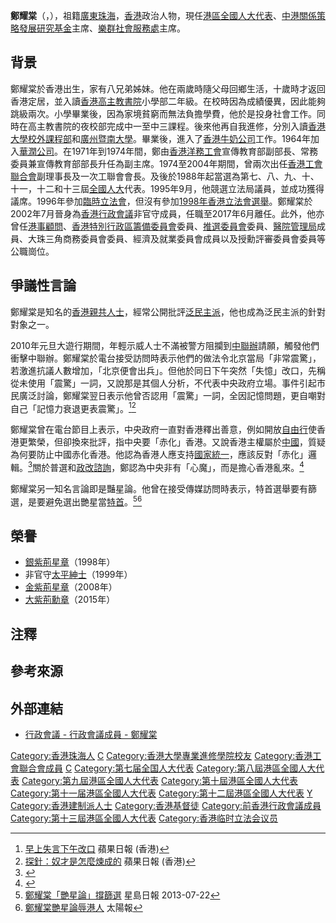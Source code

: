 {{Infobox_Officeholder
| honorific-prefix = [[尊敬的#香港|The Honourable]]
| name = 鄭耀棠
| native_name = Cheng Yiu-tong
| honorific-suffix = [[大紫荊勳章|GBM]] [[金紫荊星章|GBS]] [[太平紳士|JP]]
| image =[[File:Cheng_Yiu-tong.jpg|200px]]
| office = {{PRC}}[[全国人民代表大会|全国人民代表大会]]<br/>[[香港特別行政區全國人民代表大會代表|香港特別行政區代表]]
| term_start = 1988年3月5日
| term_end   = 
| 1blankname= 委員長
| 1namedata= [[萬里|萬里]]{{to}}[[喬石|喬石]]{{to}}[[李鵬|李鵬]]{{to}}[[吳邦國|吳邦國]]{{to}}[[張德江|張德江]]{{to}}[[栗戰書|栗戰書]]
| office1 = [[香港行政會議成員列表|香港行政會議成員]]<br />{{small|非官守議員}}
| term_start1 = 2002年7月1日
| term_end1 = 2017年6月30日
| appointed1 = [[董建華|董建華]]<br>[[曾蔭權|曾蔭權]]<br>[[梁振英|梁振英]]
| office2 = [[臨時立法會|臨時立法會議員]]
| term_start2 = 1996年12月21日
| term_end2 = 1998年6月30日
| office3 = [[立法局|香港立法局議員]]
| term_start3 = 1995年10月11日
| term_end3 = 1997年6月30日
| constituency3 = [[勞工界功能界別|勞工界]]
| predecessor3= [[譚耀宗|譚耀宗]]
|birth_date = {{birth date and age|1948|10|14}}
|birth_place = {{HKG-1910}}
|nationality = {{CHN-HKG}}
|educate=
* [[高主教書院|高主教書院]]（小學部）{{noteTag|name=名人說母校|關於鄭耀棠就讀學校和家庭背景的資料出自1994年由明報校園記者所著的《名人說母校》（明報出版社出版）第70至73頁。}}
* [[高主教書院|高主教書院]]（中學；夜校部）{{noteTag|name=名人說母校}}
* [[香港大學專業進修學院|香港大學校外課程部]]
* [[暨南大學|暨南大學]]
|party     ={{FTU}}
| religion = [[基督教|基督教]]
}}

'''鄭耀棠'''{{大紫荊}}{{GBSHK}}{{JP}}（{{lang-en|Cheng Yiu-tong}}，{{bd|1948年|10月14日||catIdx=Zheng鄭}}），祖籍[[廣東|廣東]][[珠海|珠海]]，[[香港|香港]]政治人物，現任[[港區全國人大代表|港區全國人大代表]]、[[中港關係策略發展研究基金|中港關係策略發展研究基金]]主席、[[樂群社會服務處|樂群社會服務處]]主席。

==背景==
鄭耀棠於香港出生，家有八兄弟姊妹{{noteTag|name=名人說母校}}。他在兩歲時隨父母回鄉生活，十歲時才返回香港定居{{noteTag|name=名人說母校}}，並入讀[[高主教書院|香港高主教書院]]小學部二年級。在校時因為成績優異，因此能夠跳級兩次{{noteTag|name=名人說母校}}。小學畢業後，因為家境貧窮而無法負擔學費，他於是投身社會工作{{noteTag|name=名人說母校}}。同時在高主教書院的夜校部完成中一至中三課程{{noteTag|name=名人說母校}}。後來他再自我進修，分別入讀[[香港大學專業進修學院|香港大學校外課程部]]和[[暨南大學|廣州暨南大學]]。畢業後，進入了[[香港牛奶公司|香港牛奶公司]]工作。1964年加入[[華潤|華潤公司]]。在1971年到1974年間，鄭由[[香港洋務工會|香港洋務工會]]宣傳教育部副部長、常務委員兼宣傳教育部部長升任為副主席。1974至2004年期間，曾兩次出任[[香港工會聯合會|香港工會聯合會]]副理事長及一次工聯會會長。及後於1988年起當選為第七、八、九、十、十一，十二和十三屆[[全國人大|全國人大]]代表。1995年9月，他競選立法局議員，並成功獲得議席。1996年參加[[臨時立法會|臨時立法會]]，但沒有參加[[1998年香港立法會選舉|1998年香港立法會選舉]]。鄭耀棠於2002年7月晉身為[[香港行政會議|香港行政會議]]非官守成員，任職至2017年6月離任。此外，他亦曾任[[港事顧問|港事顧問]]、[[香港特別行政區籌備委員會|香港特別行政區籌備委員會]]委員、[[推選委員會|推選委員會]]委員、[[醫院管理局|醫院管理局]]成員、大珠三角商務委員會委員、經濟及就業委員會成員以及授勳評審委員會委員等公職崗位。

==爭議性言論==
鄭耀棠是知名的[[香港親共人士|香港親共人士]]，經常公開批評[[泛民主派|泛民主派]]，他也成為泛民主派的針對對象之一。

2010年元旦大遊行期間，年輕示威人士不滿被警方阻攔到[[中聯辦|中聯辦]]請願，觸發他們衝擊中聯辦。鄭耀棠於電台接受訪問時表示他們的做法令北京當局「非常震驚」，若激進抗議人數增加，「北京便會出兵」。但他於同日下午突然「失憶」改口，先稱從未使用「震驚」一詞，又說那是其個人分析，不代表中央政府立場。事件引起市民廣泛討論，鄭耀棠翌日表示他曾否認用「震驚」一詞，全因記憶問題，更自嘲對自己「記憶力衰退更表震驚」。<ref>[http://hk.apple.nextmedia.com/news/art/20100107/13601506 早上失言下午改口] {{Wayback|url=http://hk.apple.nextmedia.com/news/art/20100107/13601506 |date=20131103234111 }} 蘋果日報 (香港)</ref><ref>[http://hk.apple.nextmedia.com/news/art/20100114/13623944 探針：奴才是怎麼煉成的] {{Wayback|url=http://hk.apple.nextmedia.com/news/art/20100114/13623944 |date=20131103234114 }} 蘋果日報 (香港)</ref>

鄭耀棠曾在電台節目上表示，中央政府一直對香港釋出善意，例如開放[[港澳個人遊|自由行]]使香港更繁榮，但卻換來批評，指中央要「赤化」香港。又說香港主權屬於[[中國|中國]]，質疑為何要防止中國赤化香港。他認為香港人應支持[[中國統一|國家統一]]，應該反對「赤化」邏輯。<ref>{{cite news|title=鄭耀棠：中央一直對香港各方面都釋出善意|url=http://rthk.hk/rthk/news/expressnews/20131102/news_20131102_55_960886.htm|newspaper=香港電台|date=2013-11-02|accessdate=2013-11-02|archive-date=2013-11-03|archive-url=https://web.archive.org/web/20131103113158/http://rthk.hk/rthk/news/expressnews/20131102/news_20131102_55_960886.htm|dead-url=no}}</ref>關於普選和[[香港政治制度改革|政改諮詢]]，鄭認為中央非有「心魔」，而是擔心香港亂來。<ref>{{cite news|title=鄭耀棠：中央非有心魔而是擔心香港亂來|url=http://rthk.hk/rthk/news/expressnews/20131102/news_20131102_55_960895.htm|newspaper=香港電台|date=2013-11-02|accessdate=2013-11-02|archive-date=2013-11-03|archive-url=https://web.archive.org/web/20131103115802/http://rthk.hk/rthk/news/expressnews/20131102/news_20131102_55_960895.htm|dead-url=no}}</ref>

鄭耀棠另一知名言論即是豔星論。他曾在接受傳媒訪問時表示，特首選舉要有篩選，是要避免選出艷星當[[香港特別行政區行政長官|特首]]。<ref>[http://news.sina.com.hk/news/20130722/-2-3022663/1.html 鄭耀棠「艷星論」撐篩選] {{webarchive|url=https://web.archive.org/web/20131112022452/http://news.sina.com.hk/news/20130722/-2-3022663/1.html |date=2013-11-12 }} 星島日報 2013-07-22</ref><ref>[http://www2.news.sina.com.hk/news/20130722/-2-3022727/1.html 鄭耀棠艷星論辱港人] {{Wayback|url=http://www2.news.sina.com.hk/news/20130722/-2-3022727/1.html |date=20131112023321 }} 太陽報</ref>

==榮譽==
*[[銀紫荊星章|銀紫荊星章]]（1998年）
*非官守[[太平紳士|太平紳士]]（1999年）
*[[金紫荊星章|金紫荊星章]]（2008年）
*[[大紫荊勳章|大紫荊勳章]]（2015年）

==注釋==
{{noteFoot}}

==參考來源==
{{reflist}}

==外部連結==
*[https://web.archive.org/web/20080915111821/http://www.ceo.gov.hk/exco/chi/cheng_yiu-tong.html 行政會議 - 行政會議成員 - 鄭耀棠]

{{香港工聯會負責人}}
{{香港立法局議員 (1995-1997)}} 
{{香港臨時立法會議員}}
{{大紫荊勳章}}

[[Category:香港珠海人|Category:香港珠海人]]
[[Category:高主教書院校友|C]]
[[Category:香港大學專業進修學院校友|Category:香港大學專業進修學院校友]]
[[Category:香港工會聯合會成員|Category:香港工會聯合會成員]]
[[Category:前香港立法局議員|C]]
[[Category:第七届全国人大代表|Category:第七届全国人大代表]]
[[Category:第八屆港區全國人大代表|Category:第八屆港區全國人大代表]]
[[Category:第九屆港區全國人大代表|Category:第九屆港區全國人大代表]]
[[Category:第十屆港區全國人大代表|Category:第十屆港區全國人大代表]]
[[Category:第十一届港區全國人大代表|Category:第十一届港區全國人大代表]]
[[Category:第十二屆港區全國人大代表|Category:第十二屆港區全國人大代表]]
[[Category:鄭姓|Y]]
[[Category:香港建制派人士|Category:香港建制派人士]]  
[[Category:香港基督徒|Category:香港基督徒]]
[[Category:前香港行政會議成員|Category:前香港行政會議成員]]
[[Category:第十三屆港區全國人大代表|Category:第十三屆港區全國人大代表]]
[[Category:香港临时立法会议员|Category:香港临时立法会议员]]